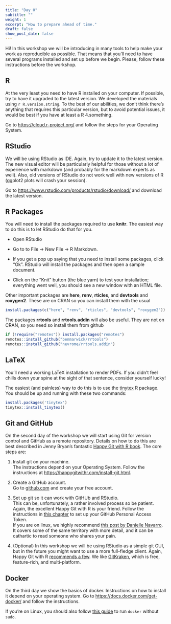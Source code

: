 ```yaml
---
title: "Day 0"
subtitle: ""
weight: 1
excerpt: "How to prepare ahead of time."
draft: false
show_post_date: false
---
```


Hi!
In this workshop we will be introducing in many tools to help make your work as reproducible as possible.
That means that you'll need to have several programs installed and set up before we begin.
Please, follow these instructions before the workshop.

## R

At the very least you need to have R installed on your computer.
If possible, try to have it upgraded to the latest version.
We developed the materials using `r R.version.string`.
To the best of our abilities, we don't think there's anything that requires this particular version, but to avoid potential issues, it would be best if you have at least a R 4.something.

Go to <https://cloud.r-project.org/> and follow the steps for your Operating System.

## RStudio

We will be using RStudio as IDE.
Again, try to update it to the latest version.
The new visual editor will be particularly helpful for those without a lot of experience with markdown (and probably for the markdown experts as well).
Also, old versions of RStudio do not work well with new versions of R (ggplot2 plots will crash your session).

Go to <https://www.rstudio.com/products/rstudio/download/> and download the latest version.

## R Packages

You will need to install the packages required to use **knitr**.
The easiest way to do this is to let RStudio do that for you.

-   Open RStudio

-   Go to to File -> New File -> R Markdown.

-   If you get a pop up saying that you need to install some packages, click "Ok".
    RStudio will install the packages and then open a sample document.

-   Click on the "Knit" button (the blue yarn) to test your installation; everything went well, you should see a new window with an HTML file.

Other important packages are **here**, **renv**, **rticles**, and **devtools** and **roxygen2**.
These are on CRAN so you can install them with the usual

``` r
install.packages(c("here", "renv", "rticles", "devtools", "roxygen2"))
```

The packages **rrtools** and **rrtools.addin** will also be useful.
They are not on CRAN, so you need so install them from github

``` r
if (!require("remotes")) install.packages("remotes")
remotes::install_github("benmarwick/rrtools")
remotes::install_github("nevrome/rrtools.addin")
```

## LaTeX

You'll need a working LaTeX installation to render PDFs.
If you didn't feel chills down your spine at the sight of that sentence, consider yourself lucky!

The easiest (and painless) way to do this is to use the [tinytex](https://yihui.org/tinytex/) R package.
You should be up and running with these two commands:

``` r
install.packages('tinytex')
tinytex::install_tinytex()
```

## Git and GitHub

On the second day of the workshop we will start using Git for version control and GitHub as a remote repository.
Details on how to do this are best described in Jenny Bryan's fantastic [Happy Git with R book](https://happygitwithr.com/install-intro.html).
The core steps are:

1.  Install git on your machine.\
    The instructions depend on your Operating System.
    Follow the instructions at <https://happygitwithr.com/install-git.html>.

2.  Create a GitHub account.\
    Go to [github.com](github.com) and create your free account.

3.  Set up git so it can work with GitHUb and RStudio.\
    This can be, unfortunately, a rather involved process so be patient.
    Again, the excellent Happy Git with R is your friend.
    Follow the instructions in [this chapter](https://happygitwithr.com/https-pat.html) to set up your GitHub Personal Access Token.\
    If you are on linux, we highly recommend [this post by Danielle Navarro](https://blog.djnavarro.net/posts/2021-08-08_git-credential-helpers/).
    It covers some of the same territory with more detail, and it can be cathartic to read someone who shares your pain.

4.  (Optional) In this workshop we will be using RStudio as a simple git GUI, but in the future you might want to use a more full-fledge client.
    Again, Happy Git with R [recommends a few](https://happygitwithr.com/git-client.html#recommended-git-clients).
    We like [GitKraken](https://www.gitkraken.com/), which is free, feature-rich, and multi-platform.

## Docker

On the third day we show the basics of docker.
Instructions on how to install it depend on your operating system.
Go to <https://docs.docker.com/get-docker/> and follow the instructions.

If you're on Linux, you should also follow [this guide](https://docs.docker.com/engine/install/linux-postinstall/) to run `docker` without `sudo`.
